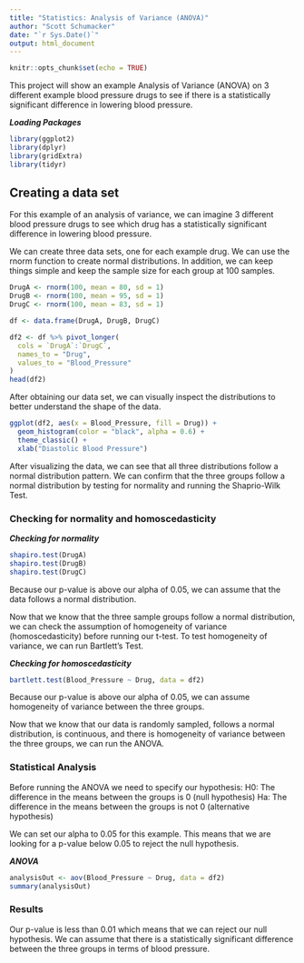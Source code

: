 ```yaml
---
title: "Statistics: Analysis of Variance (ANOVA)"
author: "Scott Schumacker"
date: "`r Sys.Date()`"
output: html_document
---
```


```r
knitr::opts_chunk$set(echo = TRUE)
```

This project will show an example Analysis of Variance (ANOVA) on 3 different example blood pressure drugs to see if there is a statistically significant difference in lowering blood pressure.

***Loading Packages***
```r
library(ggplot2)
library(dplyr)
library(gridExtra)
library(tidyr)
```

## Creating a data set
For this example of an analysis of variance, we can imagine 3 different blood pressure drugs to see which drug has a statistically significant difference in lowering blood pressure.

We can create three data sets, one for each example drug. We can use the rnorm function to create normal distributions. In addition, we can keep things simple and keep the sample size for each group at 100 samples.
```r
DrugA <- rnorm(100, mean = 80, sd = 1)
DrugB <- rnorm(100, mean = 95, sd = 1)
DrugC <- rnorm(100, mean = 83, sd = 1)

df <- data.frame(DrugA, DrugB, DrugC)

df2 <- df %>% pivot_longer(
  cols = `DrugA`:`DrugC`,
  names_to = "Drug",
  values_to = "Blood_Pressure"
)
head(df2)
```

After obtaining our data set, we can visually inspect the distributions to better understand the shape of the data.

```r
ggplot(df2, aes(x = Blood_Pressure, fill = Drug)) +
  geom_histogram(color = "black", alpha = 0.6) +
  theme_classic() +
  xlab("Diastolic Blood Pressure")
```

After visualizing the data, we can see that all three distributions follow a normal distribution pattern. We can confirm that the three groups follow a normal distribution by testing for normality and running the Shaprio-Wilk Test.

### Checking for normality and homoscedasticity

***Checking for normality***
```r
shapiro.test(DrugA)
shapiro.test(DrugB)
shapiro.test(DrugC)
```
Because our p-value is above our alpha of 0.05, we can assume that the data follows a normal distribution.

Now that we know that the three sample groups follow a normal distribution, we can check the assumption of homogeneity of variance (homoscedasticity) before running our t-test. To test homogeneity of variance, we can run Bartlett's Test.

***Checking for homoscedasticity***
```r
bartlett.test(Blood_Pressure ~ Drug, data = df2)
```
Because our p-value is above our alpha of 0.05, we can assume homogeneity of variance between the three groups.

Now that we know that our data is randomly sampled, follows a normal distribution, is continuous, and there is homogeneity of variance between the three groups, we can run the ANOVA.

### Statistical Analysis

Before running the ANOVA we need to specify our hypothesis:
H0: The difference in the means between the groups is 0 (null hypothesis)
Ha: The difference in the means between the groups is not 0 (alternative hypothesis)

We can set our alpha to 0.05 for this example. This means that we are looking for a p-value below 0.05 to reject the null hypothesis.

***ANOVA***
```r
analysisOut <- aov(Blood_Pressure ~ Drug, data = df2)
summary(analysisOut)
```
### Results

Our p-value is less than 0.01 which means that we can reject our null hypothesis. We can assume that there is a statistically significant difference between the three groups in terms of blood pressure.